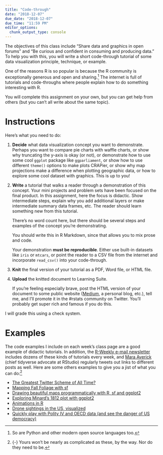 ```yaml
---
title: "Code-through"
date: "2018-12-07"
due_date: "2018-12-07"
due_time: "11:59 PM"
editor_options: 
  chunk_output_type: console
---
```


<span class="newthought">The objectives of this class include</span> "Share data and graphics in open forums" and "Be curious and confident in consuming and producing data." To help you with this, you will write a short code-through tutorial of some data visualization principle, technique, or example.

One of the reasons R is so popular is because the R community is exceptionally generous and open and sharing.^[So are Python and other modern open source languages too.] The internet is full of tutorials and code-throughs where people explain how to do something interesting with R.

You will complete this assignment on your own, but you can get help from others (but you can't all write about the same topic).


# Instructions

Here's what you need to do:

1. **Decide** what data visualization concept you want to demonstrate. Perhaps you want to compare pie charts with waffle charts, or show why truncating the y-axis is okay (or not), or demonstrate how to use some cool `ggplot` package like `ggparliament`, or show how to use different `theme()` options to make plots CRAPier, or show why map projections make a difference when plotting geographic data, or how to explore some cool dataset with graphics. This is up to you!

2. **Write** a tutorial that walks a reader through a demonstration of this concept. Your mini projects and problem sets have been focused on the final product. In this assignment, here the focus is didactic. Show intermediate steps, explain why you add additional layers or make intermediate summary data frames, etc. The reader should learn something new from this tutorial.

    There's no word count here, but there should be several steps and examples of the concept you're demonstrating.

    You should write this in R Markdown, since that allows you to mix prose and code.

    Your demonstration **must be reproducible**. Either use built-in datasets like `iris` or `mtcars`, or point the reader to a CSV file from the internet and incorporate `read_csv()` into your code-through.

3. **Knit** the final version of your tutorial as a PDF, Word file, or HTML file.

4. **Upload** the knitted document to Learning Suite. 

    If you're feeling especially brave, post the HTML version of your document to some public website ([Medium](https://medium.com/), a personal blog, etc.), tell me, and I'll promote it in the #rstats community on Twitter. You'll probably get super rich and famous if you do this.

I will grade this using a check system.


# Examples

The code examples I include on each week's class page are a good example of didactic tutorials. In addition, the [R-Weekly e-mail newsletter](https://rweekly.org/) includes dozens of these kinds of tutorials every week, and [Mara Averick](https://twitter.com/dataandme) (chief tidyverse advocate at RStudio) regularly tweets out links to different posts as well. Here are some others examples to give you a jist of what you can do:^[{-} Yours won't be nearly as complicated as these, by the way. Nor do they need to be.]

- [The Greatest Twitter Scheme of All Time?](https://www.garrickadenbuie.com/blog/2018/08/24/greatest-twitter-scheme/)
- [Mapping Fall Foliage with sf](https://rud.is/b/2017/09/18/mapping-fall-foliage-with-sf/)
- [Drawing beautiful maps programmatically with R, sf and ggplot2](https://www.r-spatial.org//r/2018/10/25/ggplot2-sf.html)
- [Exploring Minard's 1812 plot with ggplot2](https://www.andrewheiss.com/blog/2017/08/10/exploring-minards-1812-plot-with-ggplot2/)
- [Animations in R](https://www.infoworld.com/video/89987/r-tip-animations-in-r)
- [Drone sightings in the US, visualized](https://www.andrewheiss.com/blog/2016/04/03/drone-sightings-in-the-us-visualized/)
- [Quickly play with Polity IV and OECD data (and see the danger of US democracy)](https://www.andrewheiss.com/blog/2017/08/26/quickly-play-with-polity-iv-and-oecd-data-and-see-the-danger-of-us-democracy/)
